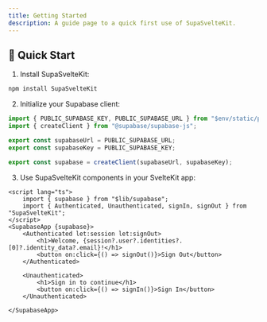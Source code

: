 ```yaml
---
title: Getting Started
description: A guide page to a quick first use of SupaSvelteKit.
---
```


## 🚀 Quick Start

1. Install SupaSvelteKit:

```bash
npm install SupaSvelteKit
```

2. Initialize your Supabase client:

```ts
import { PUBLIC_SUPABASE_KEY, PUBLIC_SUPABASE_URL } from "$env/static/public";
import { createClient } from "@supabase/supabase-js";

export const supabaseUrl = PUBLIC_SUPABASE_URL;
export const supabaseKey = PUBLIC_SUPABASE_KEY;

export const supabase = createClient(supabaseUrl, supabaseKey);
```

3. Use SupaSvelteKit components in your SvelteKit app:

```svelte
<script lang="ts">
    import { supabase } from "$lib/supabase";
    import { Authenticated, Unauthenticated, signIn, signOut } from "SupaSvelteKit";
</script>
<SupabaseApp {supabase}>
    <Authenticated let:session let:signOut>    
        <h1>Welcome, {session?.user?.identities?.[0]?.identity_data?.email}!</h1>
        <button on:click={() => signOut()}>Sign Out</button>
    </Authenticated>

    <Unauthenticated>
        <h1>Sign in to continue</h1>
        <button on:click={() => signIn()}>Sign In</button>
    </Unauthenticated>

</SupabaseApp>
```
